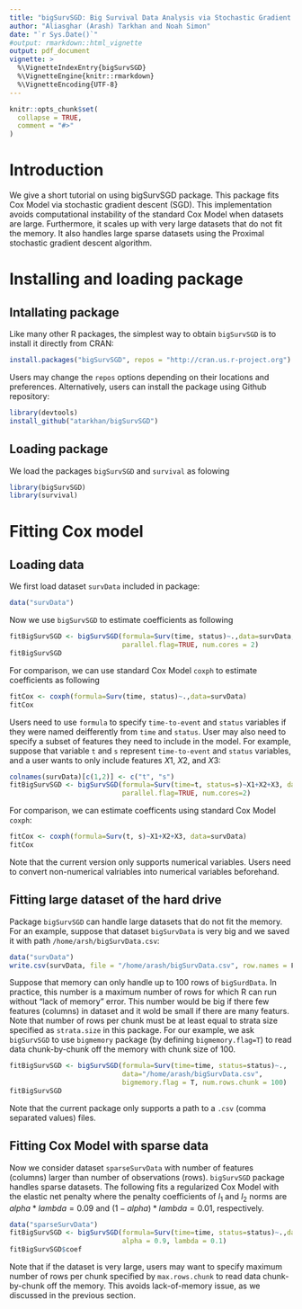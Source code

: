 ```yaml
---
title: "bigSurvSGD: Big Survival Data Analysis via Stochastic Gradient Descent"
author: "Aliasghar (Arash) Tarkhan and Noah Simon"
date: "`r Sys.Date()`"
#output: rmarkdown::html_vignette
output: pdf_document
vignette: >
  %\VignetteIndexEntry{bigSurvSGD}
  %\VignetteEngine{knitr::rmarkdown}
  %\VignetteEncoding{UTF-8}
---
```


```r
knitr::opts_chunk$set(
  collapse = TRUE,
  comment = "#>"
)
```

# Introduction
We give a short tutorial on using bigSurvSGD package. This package fits Cox Model via stochastic gradient descent (SGD). This implementation avoids computational instability of the standard Cox Model when datasets are large. Furthermore, it scales up with very large datasets that do not fit the memory. It also handles large sparse datasets using the Proximal stochastic gradient descent algorithm.

# Installing and loading package 
## Intallating package
Like many other R packages, the simplest way to obtain `bigSurvSGD` is to install it directly from CRAN:

```r
install.packages("bigSurvSGD", repos = "http://cran.us.r-project.org")
```

Users may change the `repos` options depending on their locations and preferences. Alternatively, users can install the package using Github repository:

```r
library(devtools)
install_github("atarkhan/bigSurvSGD")
```


## Loading package
We load the packages `bigSurvSGD` and `survival` as folowing

```r
library(bigSurvSGD)
library(survival) 
```

# Fitting Cox model
## Loading data
We first load dataset `survData` included in package:

```r
data("survData")
```

Now we use `bigSurvSGD` to estimate coefficients as following

```r
fitBigSurvSGD <- bigSurvSGD(formula=Surv(time, status)~.,data=survData, 
                            parallel.flag=TRUE, num.cores = 2)
fitBigSurvSGD
```

For comparison, we can use standard Cox Model `coxph` to estimate coefficients as following

```r
fitCox <- coxph(formula=Surv(time, status)~.,data=survData)
fitCox
```

Users need to use `formula` to specify `time-to-event` and `status` variables if they were named deifferently from `time` and `status`. User may also need to specify a subset of features they need to include in the model. For example, suppose that variable `t` and `s` represent `time-to-event` and `status` variables, and a user wants to only include features $X1$, $X2$, and $X3$:

```r
colnames(survData)[c(1,2)] <- c("t", "s")
fitBigSurvSGD <- bigSurvSGD(formula=Surv(time=t, status=s)~X1+X2+X3, data=survData, 
                            parallel.flag=TRUE, num.cores=2)
```

For comparison, we can estimate coefficents using standard Cox Model `coxph`:

```r
fitCox <- coxph(formula=Surv(t, s)~X1+X2+X3, data=survData)
fitCox
```

Note that the current version only supports numerical variables. Users need to convert non-numerical valriables into numerical variables beforehand.

## Fitting large dataset of the hard drive
Package `bigSurvSGD` can handle large datasets that do not fit the memory. For an example, suppose that dataset `bigSurvData` is very big and we saved it with path `/home/arsh/bigSurvData.csv`:

```r
data("survData")
write.csv(survData, file = "/home/arash/bigSurvData.csv", row.names = F)
```

Suppose that memory can only handle up to 100 rows of `bigSurdData`. In practice, this number is a maximum number of rows for which R can run without "lack of memory" error. This number would be big if there few features (columns) in dataset and it wold be small if there are many featurs. Note that number of rows per chunk must be at least equal to strata size specified as `strata.size` in this package. For our example, we ask `bigSurvSGD` to use `bigmemory` package (by defining `bigmemory.flag=T`) to read data chunk-by-chunk off the memory with chunk size of 100.

```r
fitBigSurvSGD <- bigSurvSGD(formula=Surv(time=time, status=status)~., 
                            data="/home/arash/bigSurvData.csv", 
                            bigmemory.flag = T, num.rows.chunk = 100)
fitBigSurvSGD
```

Note that the current package only supports a path to a `.csv` (comma separated values) files. 

## Fitting Cox Model with sparse data
Now we consider dataset `sparseSurvData` with number of features (columns) larger than number of observations (rows). `bigSurvSGD` package handles sparse datasets. The following fits a regularized Cox Model with the elastic net penalty where the penalty coefficients of $l_1$ and $l_2$ norms are $alpha * lambda=0.09$ and $(1-alpha)*lambda=0.01$, respectively.

```r
data("sparseSurvData")
fitBigSurvSGD <- bigSurvSGD(formula=Surv(time=time, status=status)~.,data=sparseSurvData, 
                            alpha = 0.9, lambda = 0.1)
fitBigSurvSGD$coef
```

Note that if the dataset is very large, users may want to specify maximum number of rows per chunk specified by `max.rows.chunk` to read data chunk-by-chunk off the memory. This avoids lack-of-memory issue, as we discussed in the previous section.

